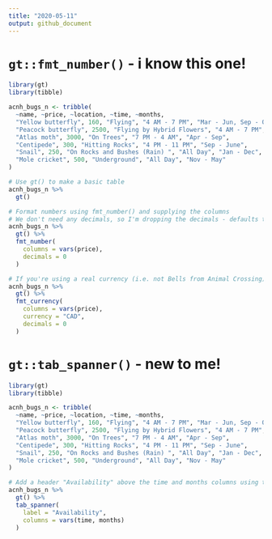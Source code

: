 ```yaml
---
title: "2020-05-11"
output: github_document
---
```


# `gt::fmt_number()` - i know this one!

```r
library(gt)
library(tibble)

acnh_bugs_n <- tribble(
  ~name, ~price, ~location, ~time, ~months,
  "Yellow butterfly", 160, "Flying", "4 AM - 7 PM", "Mar - Jun, Sep - Oct",
  "Peacock butterfly", 2500, "Flying by Hybrid Flowers", "4 AM - 7 PM", "Mar - June",
  "Atlas moth", 3000, "On Trees", "7 PM - 4 AM", "Apr - Sep",
  "Centipede", 300, "Hitting Rocks", "4 PM - 11 PM", "Sep - June",
  "Snail", 250, "On Rocks and Bushes (Rain)	", "All Day", "Jan - Dec",
  "Mole cricket", 500, "Underground", "All Day", "Nov - May"
)

# Use gt() to make a basic table
acnh_bugs_n %>%
  gt()

# Format numbers using fmt_number() and supplying the columns
# We don't need any decimals, so I'm dropping the decimals - defaults to 2!
acnh_bugs_n %>%
  gt() %>%
  fmt_number(
    columns = vars(price),
    decimals = 0
  )

# If you're using a real currency (i.e. not Bells from Animal Crossing), could easily use fmt_currency() instead!
acnh_bugs_n %>%
  gt() %>%
  fmt_currency(
    columns = vars(price),
    currency = "CAD",
    decimals = 0
  )
```

# `gt::tab_spanner()` - new to me!

```r
library(gt)
library(tibble)

acnh_bugs_n <- tribble(
  ~name, ~price, ~location, ~time, ~months,
  "Yellow butterfly", 160, "Flying", "4 AM - 7 PM", "Mar - Jun, Sep - Oct",
  "Peacock butterfly", 2500, "Flying by Hybrid Flowers", "4 AM - 7 PM", "Mar - June",
  "Atlas moth", 3000, "On Trees", "7 PM - 4 AM", "Apr - Sep",
  "Centipede", 300, "Hitting Rocks", "4 PM - 11 PM", "Sep - June",
  "Snail", 250, "On Rocks and Bushes (Rain)	", "All Day", "Jan - Dec",
  "Mole cricket", 500, "Underground", "All Day", "Nov - May"
)

# Add a header "Availability" above the time and months columns using tab_spanner(), which creates a "spanner" column label over existing columns
acnh_bugs_n %>%
  gt() %>%
  tab_spanner(
    label = "Availability",
    columns = vars(time, months)
  )
```

